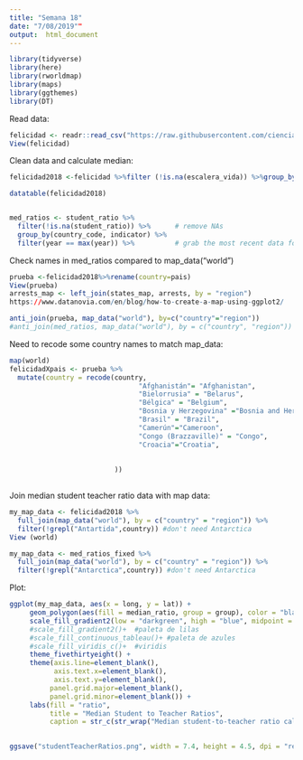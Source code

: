 ---
title: "Semana 18"
date: "7/08/2019""
output:  html_document
---

```{r}
library(tidyverse)
library(here)
library(rworldmap)
library(maps)
library(ggthemes)
library(DT)
```

Read data:

```{r}
felicidad <- readr::read_csv("https://raw.githubusercontent.com/cienciadedatos/datos-de-miercoles/master/datos/2019/2019-08-07/felicidad.csv")
View(felicidad)
```

Clean data and calculate median:

```{r}
felicidad2018 <-felicidad %>%filter (!is.na(escalera_vida)) %>%group_by(pais)%>%filter(anio=="2018")%>% select(pais, anio,escalera_vida)

datatable(felicidad2018)


med_ratios <- student_ratio %>% 
  filter(!is.na(student_ratio)) %>%      # remove NAs
  group_by(country_code, indicator) %>%
  filter(year == max(year)) %>%          # grab the most recent data for each country and 


```

Check names in med_ratios compared to map_data("world")

```{r}
prueba <-felicidad2018%>%rename(country=pais)
View(prueba)
arrests_map <- left_join(states_map, arrests, by = "region")
https://www.datanovia.com/en/blog/how-to-create-a-map-using-ggplot2/

anti_join(prueba, map_data("world"), by=c("country"="region"))
#anti_join(med_ratios, map_data("world"), by = c("country", "region")) %>% View()
```


Need to recode some country names to match map_data:

```{r}
map(world)
felicidadXpais <- prueba %>%
  mutate(country = recode(country,
                                "Afghanistán"= "Afghanistan",     
                                "Bielorrusia" = "Belarus",
                                "Bélgica" = "Belgium",
                                "Bosnia y Herzegovina" ="Bosnia and Herzegovina",
                                "Brasil" = "Brazil",
                                "Camerún"="Cameroon", 
                                "Congo (Brazzaville)" = "Congo",
                                "Croacia"="Croatia",
                          
                                
                          ))
                                
```

Join median student teacher ratio data with map data:

```{r}
my_map_data <- felicidad2018 %>%
  full_join(map_data("world"), by = c("country" = "region")) %>% 
  filter(!grepl("Antartida",country)) #don't need Antarctica
View (world)

my_map_data <- med_ratios_fixed %>%
  full_join(map_data("world"), by = c("country" = "region")) %>% 
  filter(!grepl("Antarctica",country)) #don't need Antarctica
```


Plot:

```{r}
ggplot(my_map_data, aes(x = long, y = lat)) +
     geom_polygon(aes(fill = median_ratio, group = group), color = "black", size = 0.2) +
     scale_fill_gradient2(low = "darkgreen", high = "blue", midpoint = 17.428480) +
     #scale_fill_gradient2()+  #paleta de lilas
     #scale_fill_continuous_tableau()+ #paleta de azules
     #scale_fill_viridis_c()+  #viridis
     theme_fivethirtyeight() + 
     theme(axis.line=element_blank(),
           axis.text.x=element_blank(),
           axis.text.y=element_blank(),
          panel.grid.major=element_blank(),
          panel.grid.minor=element_blank()) +
     labs(fill = "ratio",
          title = "Median Student to Teacher Ratios",
          caption = str_c(str_wrap("Median student-to-teacher ratio calculated across all education levels using the most recent data for each level. White indicates a median ratio close to the world median. Countries shown in blue have a smaller ratio, while countries shown in red have a larger (less favorable) ratio. Grey indicates missing data.", width = 120),"\nData Source: UNESCO\nVisualization: @AmandaRPlunkett")) 
  
```



```{r}
ggsave("studentTeacherRatios.png", width = 7.4, height = 4.5, dpi = "retina")
```